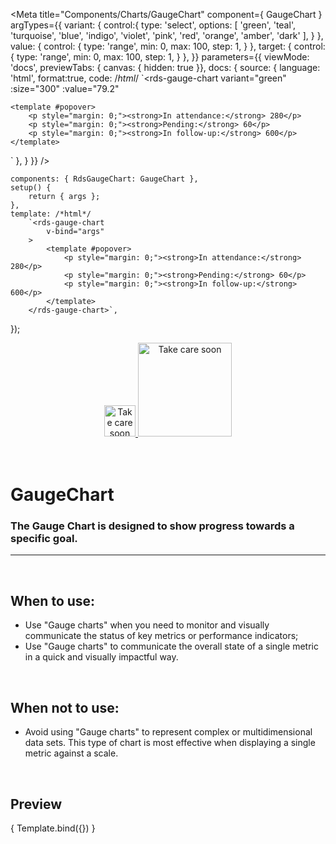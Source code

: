
<Meta
	title="Components/Charts/GaugeChart"
	component={ GaugeChart }
	argTypes={{
		variant: {
			control:{
				type: 'select',
				options: [
					'green',
					'teal',
					'turquoise',
					'blue',
					'indigo',
					'violet',
					'pink',
					'red',
					'orange',
					'amber',
					'dark'
				],
			}
		},
		value: {
			control: {
				type: 'range',
				min: 0,
				max: 100,
				step: 1,
			}
		},
		target: {
			control: {
				type: 'range',
				min: 0,
				max: 100,
				step: 1,
			}
		},
	}}
	parameters={{
		viewMode: 'docs',
		previewTabs: { canvas: { hidden: true }},
		docs: {
			source: {
				language: 'html',
				format:true,
				code: /*html*/
`<rds-gauge-chart
	variant="green"
	:size="300"
	:value="79.2"
>
	<template #popover>
		<p style="margin: 0;"><strong>In attendance:</strong> 280</p>
		<p style="margin: 0;"><strong>Pending:</strong> 60</p>
		<p style="margin: 0;"><strong>In follow-up:</strong> 600</p>
	</template>
</rds-gauge-chart>
`
			},
		}
	}}
/>

	components: { RdsGaugeChart: GaugeChart },
	setup() {
		return { args };
	},
	template: /*html*/
		`<rds-gauge-chart
			v-bind="args"
		>
			<template #popover>
				<p style="margin: 0;"><strong>In attendance:</strong> 280</p>
				<p style="margin: 0;"><strong>Pending:</strong> 60</p>
				<p style="margin: 0;"><strong>In follow-up:</strong> 600</p>
			</template>
		</rds-gauge-chart>`,
});

<div align="center" style={{display: 'flex'}}>
    <a href="https://rahulaher.netlify.app">
        <img src="https://rahulaher.netlify.app/img/logo/glyph-black-colored.svg" alt="Take care soon" width="50" />
        <img src="https://rahulaher.netlify.app/img/logo/word-black-colored.svg" alt="Take care soon" width="150" />
    </a>
</div>

<br />
<br />

# GaugeChart

### The Gauge Chart is designed to show progress towards a specific goal.
---
<br />

## When to use:
- Use "Gauge charts" when you need to monitor and visually communicate the status of key metrics or performance indicators;
- Use "Gauge charts" to communicate the overall state of a single metric in a quick and visually impactful way.

<br />

## When not to use:
- Avoid using "Gauge charts" to represent complex or multidimensional data sets. This type of chart is most effective when displaying a single metric against a scale.

<br />

## Preview

<Canvas>
	<Story
		name="Gauge Chart"
		args={{
			value: 79.2,
			target: 85,
			variant: "green",
			size: 300,
			subtitle: 'suitable for the indicator'
		}}
	>
		{ Template.bind({}) }
	</Story>
</Canvas>

<ArgsTable story="Gauge Chart" />
